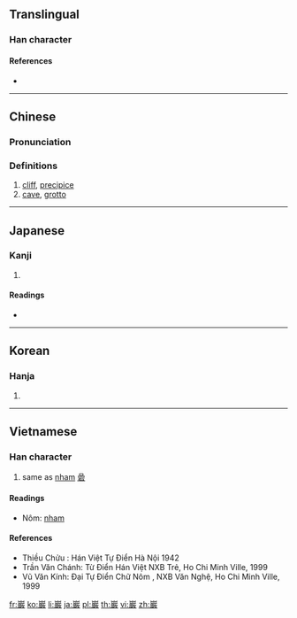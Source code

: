 {{also|巌}}
==Translingual==

===Han character===
{{Han char|rn=46|rad=山|as=20|sn=23|four=22248|canj=URRK|ids=⿱山嚴}}

====References====
* {{Han ref|kx=0323.070|dkj=08649|dj=0623.150|hdz=10808.070|uh=5DD6|ud=24022|bh=C5C9|bd=50633}}

----

==Chinese==
{{zh-forms}}

===Pronunciation===
{{zh-pron
|m=yán
|c=ngaam4
|mc=y
|oc=y
|ma=
|cat=n
}}

===Definitions===
# [[cliff]], [[precipice]]
# [[cave]], [[grotto]]

----

==Japanese==

===Kanji===
{{ja-kanji|grade=|rs=山20}}

# {{defn|lang=ja|sort=山20}}

====Readings====
* {{ja-readings|on=[[がん]] (gan), [[げん]] (gen)|kun=[[けわしい]] (kewashii), [[いわお]] (iwao), [[いわ]] (iwa)}}

----

==Korean==

===Hanja===
{{ko-hanja|hangeul=[[암]], [[엄]]|rv=am, eom|mr=am, ŏm}}

# {{defn|lang=ko|sort=山20}}

----

==Vietnamese==

===Han character===
{{vi-hantu|nham|rs=山20}}

# same as [[nham]] [[碞]]

====Readings====
* Nôm: [[nham]]

====References====
* Thiều Chửu : Hán Việt Tự Điển Hà Nội 1942
* Trần Văn Chánh: Từ Điển Hán Việt NXB Trẻ, Ho Chi Minh Ville, 1999
* Vũ Văn Kính: Đại Tự Điển Chữ Nôm , NXB Văn Nghệ, Ho Chi Minh Ville, 1999

[[fr:巖]]
[[ko:巖]]
[[li:巖]]
[[ja:巖]]
[[pl:巖]]
[[th:巖]]
[[vi:巖]]
[[zh:巖]]